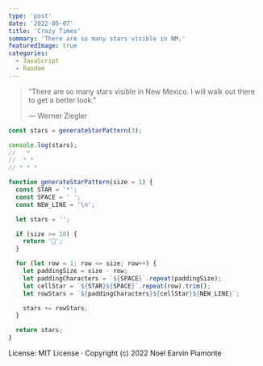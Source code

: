 ```yaml
---
type: 'post'
date: '2022-05-07'
title: 'Crazy Times'
summary: 'There are so many stars visible in NM.'
featuredImage: true
categories:
  - JavaScript
  - Random
---
```


> "There are so many stars visible in New Mexico. I will walk out there to get a better look."
>
> &mdash; Werner Ziegler

```javascript
const stars = generateStarPattern(3);

console.log(stars);
//   *
//  * *
// * * *

function generateStarPattern(size = 1) {
  const STAR = '*';
  const SPACE = ' ';
  const NEW_LINE = '\n';

  let stars = '';

  if (size >= 10) {
    return '🌌';
  }

  for (let row = 1; row <= size; row++) {
    let paddingSize = size - row;
    let paddingCharacters = `${SPACE}`.repeat(paddingSize);
    let cellStar = `${STAR}${SPACE}`.repeat(row).trim();
    let rowStars = `${paddingCharacters}${cellStar}${NEW_LINE}`;

    stars += rowStars;
  }

  return stars;
}
```

License: MIT License · Copyright (c) 2022 Noel Earvin Piamonte

<YouTubeVideo src="https://www.youtube.com/watch?v=dl3NtbfkkC8" />
